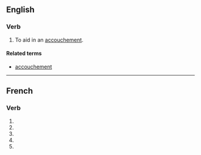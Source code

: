 {{also|accouché}}
==English==

===Verb===
{{en-verb|accouch}}

# {{lb|en|transitive}} To aid in an [[accouchement]].

====Related terms====
* [[accouchement]]

----

==French==

===Verb===
{{fr-verb-form}}

# {{inflection of|accoucher||1|s|pres|indc|lang=fr}}
# {{inflection of|accoucher||3|s|pres|indc|lang=fr}}
# {{inflection of|accoucher||1|s|pres|subj|lang=fr}}
# {{inflection of|accoucher||3|s|pres|subj|lang=fr}}
# {{inflection of|accoucher||2|s|impr|lang=fr}}